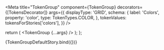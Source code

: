 


<Meta
  title="TokenGroup"
  component={TokenGroup}
  decorators={[TokensDecorator]}
  args={{
    displayType: 'GRID',
    schema: {
      label: 'Colors',
      property: 'color',
      type: TokenTypes.COLOR,
    },
    tokenValues: tokensForStories['colors'],
  }}
/>

  return (
    <Provider store={store}>
      <TokenGroup {...args} />
    </Provider>
  );
};

<Canvas>
  <Story name="Default" args={{}}>
    {TokenGroupDefaultStory.bind({})}
  </Story>
</Canvas>
